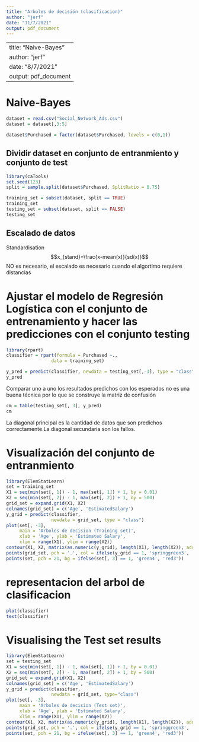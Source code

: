 ```yaml
---
title: "Arboles de decisión (clasificacion)"
author: "jerf"
date: "11/7/2021"
output: pdf_document
---
```

---
title: "Naive-Bayes"
author: "jerf"
date: "8/7/2021"
output: pdf_document
---

# Naive-Bayes


```r
dataset = read.csv("Social_Network_Ads.csv")
dataset = dataset[,3:5]
```

```r
dataset$Purchased = factor(dataset$Purchased, levels = c(0,1))
```



## Dividir dataset en conjunto de entranmiento y conjunto de test

```r
library(caTools)
set.seed(123)
split = sample.split(dataset$Purchased, SplitRatio = 0.75)
```



```r
training_set = subset(dataset, split == TRUE)
training_set
testing_set = subset(dataset, split == FALSE)
testing_set
```


## Escalado de datos

Standardisation $$x_{stand}=\frac{x-mean(x)}{sd(x)}$$
NO es necesario, el escalado es necesario cuando el algortimo requiere distancias

# Ajustar el modelo de Regresión Logística con el conjunto de entrenamiento y hacer las predicciones con el conjunto testing

```r
library(rpart)
classifier = rpart(formula = Purchased ~.,
                 data = training_set)
```



```r

y_pred = predict(classifier, newdata = testing_set[,-3], type = "class")
y_pred
```




Comparar uno a uno los resultados predichos con los esperados no es una buena técnica por lo que se construye la matriz de confusión

```r
cm = table(testing_set[, 3], y_pred)
cm
```

La diagonal principal es la cantidad de datos que son predichos correctamente.La diagonal secundaria son los fallos. 

# Visualización del conjunto de entranmiento

```r
library(ElemStatLearn)
set = training_set
X1 = seq(min(set[, 1]) - 1, max(set[, 1]) + 1, by = 0.01)
X2 = seq(min(set[, 2]) - 1, max(set[, 2]) + 1, by = 500)
grid_set = expand.grid(X1, X2)
colnames(grid_set) = c('Age', 'EstimatedSalary')
y_grid = predict(classifier,
                 newdata = grid_set, type = "class")
plot(set[, -3],
     main = 'Arboles de decision (Training set)',
     xlab = 'Age', ylab = 'Estimated Salary',
     xlim = range(X1), ylim = range(X2))
contour(X1, X2, matrix(as.numeric(y_grid), length(X1), length(X2)), add = TRUE)
points(grid_set, pch = '.', col = ifelse(y_grid == 1, 'springgreen3', 'tomato'))
points(set, pch = 21, bg = ifelse(set[, 3] == 1, 'green4', 'red3'))
```

# representacion del arbol de clasificacion
```r
plot(classifier)
text(classifier)

```



# Visualising the Test set results

```r
library(ElemStatLearn)
set = testing_set
X1 = seq(min(set[, 1]) - 1, max(set[, 1]) + 1, by = 0.01)
X2 = seq(min(set[, 2]) - 1, max(set[, 2]) + 1, by = 500)
grid_set = expand.grid(X1, X2)
colnames(grid_set) = c('Age', 'EstimatedSalary')
y_grid = predict(classifier,
                 newdata = grid_set, type="class")
plot(set[, -3],
     main = 'Arboles de decision (Test set)',
     xlab = 'Age', ylab = 'Estimated Salary',
     xlim = range(X1), ylim = range(X2))
contour(X1, X2, matrix(as.numeric(y_grid), length(X1), length(X2)), add = TRUE)
points(grid_set, pch = '.', col = ifelse(y_grid == 1, 'springgreen3', 'tomato'))
points(set, pch = 21, bg = ifelse(set[, 3] == 1, 'green4', 'red3'))
```

